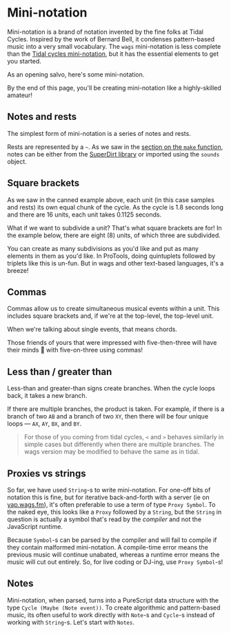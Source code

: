 # Mini-notation


Mini-notation is a brand of notation invented by the fine folks at Tidal Cycles. Inspired by the work of Bernard Bell, it condenses pattern-based music into a very small vocabulary.  The `wags` mini-notation is less complete than the [Tidal cycles mini-notation](https://tidalcycles.org/docs/reference/mini_notation/), but it has the essential elements to get you started.

As an opening salvo, here's some mini-notation.

<Player player={openingSalvoMain} code={openingSalvo} />

By the end of this page, you'll be creating mini-notation like a highly-skilled amateur!

## Notes and rests

The simplest form of mini-notation is a series of notes and rests.

<Player player={cancanMain} code={cancan} />

Rests are represented by a `~`. As we saw in the [section on the `make` function](../make), notes can be either from the [SuperDirt library](https://github.com/musikinformatik/SuperDirt) or imported using the `sounds` object.

## Square brackets

As we saw in the canned example above, each unit (in this case samples and rests) its own equal chunk of the cycle. As the cycle is 1.8 seconds long and there are 16 units, each unit takes 0.1125 seconds.

What if we want to subdivide a unit? That's what square brackets are for! In the example below, there are eight (8) units, of which three are subdivided.

<Player player={squareMain} code={square} />

You can create as many subdivisions as you'd like and put as many elements in them as you'd like. In ProTools, doing quintuplets followed by triplets like this is un-fun. But in wags and other text-based languages, it's a breeze!

<Player player={subdivMain} code={subdiv} />

## Commas

Commas allow us to create simultaneous musical events within a unit. This includes square brackets and, if we're at the top-level, the top-level unit.

When we're talking about single events, that means chords.

<Player player={chordsMain} code={chords} />

Those friends of yours that were impressed with five-then-three will have their minds 🤯 with five-on-three using commas!

<Player player={polyMain} code={poly} />

## Less than / greater than

Less-than and greater-than signs create branches. When the cycle loops back, it takes a new branch.

<Player player={ltgtMain} code={ltgt} />

If there are multiple branches, the product is taken. For example, if there is a branch of two `AB` and a branch of two `XY`, then there will be four unique loops — `AX`, `AY`, `BX`, and `BY`.

<Player player={branchesMain} code={branches} />

> For those of you coming from tidal cycles, `<` and `>` behaves similarly in simple cases but differently when there are multiple branches. The wags version may be modified to behave the same as in tidal.

## Proxies vs strings

So far, we have used `String`-s to write mini-notation. For one-off bits of notation this is fine, but for iterative back-and-forth with a server (ie on [yap.wags.fm](https://yap.wags.fm)), it's often preferable to use a term of type `Proxy Symbol`. To the naked eye, this looks like a `Proxy` followed by a `String`, but the `String` in question is actually a symbol that's read by the _compiler_ and not the JavaScript runtime.

Because `Symbol`-s can be parsed by the compiler and will fail to compile if they contain malformed mini-notation. A compile-time error means the previous music will continue unabated, whereas a runtime error means the music will cut out entirely. So, for live coding or DJ-ing, use `Proxy Symbol`-s!

<Player player={symbolMain} code={symbol} />

## Notes

Mini-notation, when parsed, turns into a PureScript data structure with the type `Cycle (Maybe (Note event))`. To create algorithmic and pattern-based music, its often useful to work directly with `Note`-s and `Cycle`-s instead of working with `String`-s. Let's start with `Notes`.

<Nav next ={"../notes"} nextT={"Notes"} prev ={"../make"} prevT={"The make function"} />